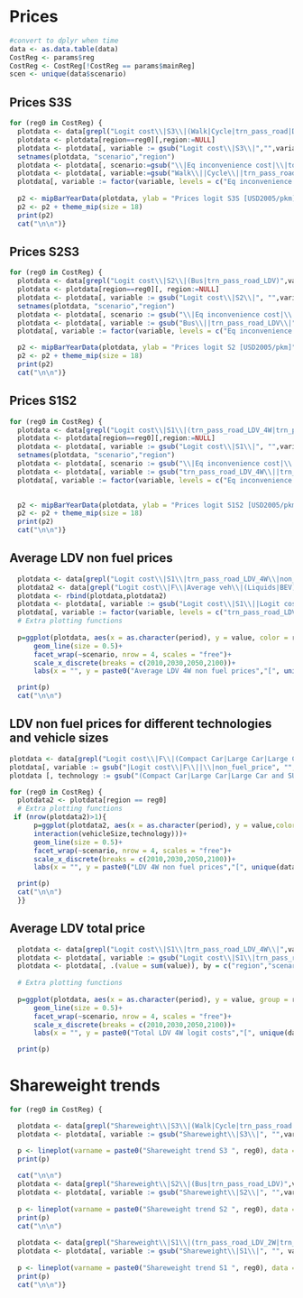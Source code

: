 # Prices 

```r
#convert to dplyr when time
data <- as.data.table(data)
CostReg <- params$reg
CostReg <- CostReg[!CostReg == params$mainReg]
scen <- unique(data$scenario)
```

## Prices S3S
```r

  
 
  
for (reg0 in CostReg) {
  plotdata <- data[grepl("Logit cost\\|S3\\|(Walk|Cycle|trn_pass_road|Domestic Aviation|Passenger Rail|HSR)",variable)]
  plotdata <- plotdata[region==reg0][,region:=NULL]
  plotdata <- plotdata[, variable := gsub("Logit cost\\|S3\\|","",variable)][period %in% params$yearsBarPlot]
  setnames(plotdata, "scenario","region")
  plotdata <- plotdata[, scenario:=gsub("\\|Eq inconvenience cost|\\|tot_VOT_price|\\|fuel_price_pkm|\\|non_fuel_price","",variable)]
  plotdata <- plotdata[, variable:=gsub("Walk\\||Cycle\\||trn_pass_road\\||Domestic Aviation\\||Passenger Rail\\||HSR\\|","",variable)]
  plotdata[, variable := factor(variable, levels = c("Eq inconvenience cost","tot_VOT_price","fuel_price_pkm","non_fuel_price"))]
  
  p2 <- mipBarYearData(plotdata, ylab = "Prices logit S3S [USD2005/pkm]", title = paste0("Prices logit S3S ",reg0) )
  p2 <- p2 + theme_mip(size = 18)
  print(p2)
  cat("\n\n")}

```

## Prices S2S3
```r

for (reg0 in CostReg) {
  plotdata <- data[grepl("Logit cost\\|S2\\|(Bus|trn_pass_road_LDV)",variable)]
  plotdata <- plotdata[region==reg0][, region:=NULL]
  plotdata <- plotdata[, variable := gsub("Logit cost\\|S2\\|", "",variable)][period %in% params$yearsBarPlot]
  setnames(plotdata, "scenario","region")
  plotdata <- plotdata[, scenario := gsub("\\|Eq inconvenience cost|\\|tot_VOT_price|\\|fuel_price_pkm|\\|non_fuel_price", "", variable)]
  plotdata <- plotdata[, variable := gsub("Bus\\||trn_pass_road_LDV\\|","", variable)]
  plotdata[, variable := factor(variable, levels = c("Eq inconvenience cost","tot_VOT_price","fuel_price_pkm","non_fuel_price"))]

  p2 <- mipBarYearData(plotdata, ylab = "Prices logit S2 [USD2005/pkm]", title = paste0("Prices logit S2S3 ",reg0))
  p2 <- p2 + theme_mip(size = 18)
  print(p2)
  cat("\n\n")}

```

## Prices S1S2
```r

for (reg0 in CostReg) {
  plotdata <- data[grepl("Logit cost\\|S1\\|(trn_pass_road_LDV_4W|trn_pass_road_LDV_2W)",variable)]
  plotdata <- plotdata[region==reg0][,region:=NULL]
  plotdata <- plotdata[, variable := gsub("Logit cost\\|S1\\|", "",variable)][period %in% params$yearsBarPlot]  
  setnames(plotdata, "scenario","region")
  plotdata <- plotdata[, scenario := gsub("\\|Eq inconvenience cost|\\|tot_VOT_price|\\|fuel_price_pkm|\\|non_fuel_price", "", variable)]
  plotdata <- plotdata[, variable := gsub("trn_pass_road_LDV_4W\\||trn_pass_road_LDV_2W\\|", "", variable)]
  plotdata[, variable := factor(variable, levels = c("Eq inconvenience cost","tot_VOT_price","fuel_price_pkm","non_fuel_price"))]
  

  p2 <- mipBarYearData(plotdata, ylab = "Prices logit S1S2 [USD2005/pkm]", title = paste0("Prices logit S1S2 ",reg0))
  p2 <- p2 + theme_mip(size = 18)
  print(p2)
  cat("\n\n")}

```

## Average LDV non fuel prices 
```r

  plotdata <- data[grepl("Logit cost\\|S1\\|trn_pass_road_LDV_4W\\|non_fuel_price", variable) & period %in% params$yearsScen & region %in% CostReg]
  plotdata2 <- data[grepl("Logit cost\\|F\\|Average veh\\|(Liquids|BEV)\\|non_fuel_price",variable) & period %in% params$yearsScen & region %in% CostReg]
  plotdata <- rbind(plotdata,plotdata2)
  plotdata <- plotdata[, variable := gsub("Logit cost\\|S1\\||Logit cost\\|F\\|", "",variable)]
  plotdata[, variable := factor(variable, levels = c("trn_pass_road_LDV_4W|non_fuel_price","Average veh|BEV|non_fuel_price","Average veh|Liquids|non_fuel_price"))]
  # Extra plotting functions
 
  p=ggplot(plotdata, aes(x = as.character(period), y = value, color = region, linetype = variable, group = interaction(region,variable)))+
      geom_line(size = 0.5)+
      facet_wrap(~scenario, nrow = 4, scales = "free")+
      scale_x_discrete(breaks = c(2010,2030,2050,2100))+
      labs(x = "", y = paste0("Average LDV 4W non fuel prices","[", unique(data$unit),"]"), title = paste0("Average LDV 4W non fuel prices"))

  print(p)
  cat("\n\n")


```

## LDV non fuel prices for different technologies and vehicle sizes
```r

plotdata <- data[grepl("Logit cost\\|F\\|(Compact Car|Large Car|Large Car and SUV|Light Truck and SUV|Midsize Car|Mini Car|Subcompact Car|Van)\\|(Liquids|BEV)\\|non_fuel_price",variable) & period %in% params$yearsScen & region %in% CostReg]
plotdata[, variable := gsub("|Logit cost\\|F\\||\\|non_fuel_price", "",variable)]
plotdata [, technology := gsub("(Compact Car|Large Car|Large Car and SUV|Light Truck and SUV|Midsize Car|Mini Car|Subcompact Car|Van)\\|", "",variable)][, vehicleSize := gsub("\\|(Liquids|BEV)", "",variable)][, variable := NULL]

for (reg0 in CostReg) {  
  plotdata2 <- plotdata[region == reg0]
  # Extra plotting functions
 if (nrow(plotdata2)>1){
      p=ggplot(plotdata2, aes(x = as.character(period), y = value,color = vehicleSize, linetype = technology, group =
      interaction(vehicleSize,technology)))+
      geom_line(size = 0.5)+
      facet_wrap(~scenario, nrow = 4, scales = "free")+
      scale_x_discrete(breaks = c(2010,2030,2050,2100))+
      labs(x = "", y = paste0("LDV 4W non fuel prices","[", unique(data$unit),"]"), title = paste0("LDV 4W non fuel prices ", reg0))

  print(p)
  cat("\n\n")
  }}


```

## Average LDV total price
```r

  plotdata <- data[grepl("Logit cost\\|S1\\|trn_pass_road_LDV_4W\\|",variable) & period %in%   params$yearsScen & region %in% params$reg]
  plotdata <- plotdata[, variable := gsub("Logit cost\\|S1\\|trn_pass_road_LDV_4W\\|", "",variable)]
  plotdata <- plotdata[, .(value = sum(value)), by = c("region","scenario","period","unit")]
  
  # Extra plotting functions
 
  p=ggplot(plotdata, aes(x = as.character(period), y = value, group = region, color = region))+
      geom_line(size = 0.5)+
      facet_wrap(~scenario, nrow = 4, scales = "free")+
      scale_x_discrete(breaks = c(2010,2030,2050,2100))+
      labs(x = "", y = paste0("Total LDV 4W logit costs","[", unique(data$unit),"]"), title = paste0("Total LDV 4W logit costs"))

  print(p)


```

# Shareweight trends
```r


for (reg0 in CostReg) {

  plotdata <- data[grepl("Shareweight\\|S3\\|(Walk|Cycle|trn_pass_road|Domestic Aviation|Passenger Rail|HSR)",variable) & region == reg0]
  plotdata <- plotdata[, variable := gsub("Shareweight\\|S3\\|", "",variable)]

  p <- lineplot(varname = paste0("Shareweight trend S3 ", reg0), data = plotdata)
  print(p)
  
  cat("\n\n")
  plotdata <- data[grepl("Shareweight\\|S2\\|(Bus|trn_pass_road_LDV)",variable) & region == reg0]
  plotdata <- plotdata[, variable := gsub("Shareweight\\|S2\\|", "",variable)]
  
  p <- lineplot(varname = paste0("Shareweight trend S2 ", reg0), data = plotdata)
  print(p)
  cat("\n\n")
  
  plotdata <- data[grepl("Shareweight\\|S1\\|(trn_pass_road_LDV_2W|trn_pass_road_LDV_4W)",variable) & region == reg0]
  plotdata <- plotdata[, variable := gsub("Shareweight\\|S1\\|", "", variable)]
  
  p <- lineplot(varname = paste0("Shareweight trend S1 ", reg0), data = plotdata)
  print(p)
  cat("\n\n")}


```
